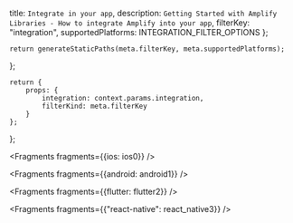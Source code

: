   title: `Integrate in your app`,
  description: `Getting Started with Amplify Libraries - How to integrate Amplify into your app`,
  filterKey: "integration",
  supportedPlatforms: INTEGRATION_FILTER_OPTIONS
};
      


    return generateStaticPaths(meta.filterKey, meta.supportedPlatforms);
};

    return {
        props: {
            integration: context.params.integration,
            filterKind: meta.filterKey
        }
    };
};


<Fragments fragments={{ios: ios0}} />


<Fragments fragments={{android: android1}} />


<Fragments fragments={{flutter: flutter2}} />


<Fragments fragments={{"react-native": react_native3}} />